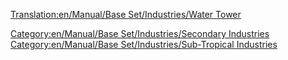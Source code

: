 [[Translation:en/Manual/Base Set/Industries/Water Tower]]

{{en/Manual/Base Set/Industries/Industries|image=en/Manual/Base Set/Industries/Water tower.gif
|name=Water Tower
|climates=[[en/Manual/Climates]]
|accepts=[[en/Manual/Base Set/Cargos/Water]]
|produces=Nothing
|notes=Not present in other [[en/Manual/Climates]].
Can only be placed in town at desert area.
}}

[[Category:en/Manual/Base Set/Industries/Secondary Industries]]
[[Category:en/Manual/Base Set/Industries/Sub-Tropical Industries]]
